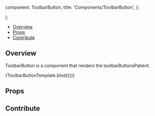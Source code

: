 

  component: ToolbarButton,
  title: 'Components/ToolbarButton',
};

<Meta
  title="Components/ToolbarButton"
  component={ToolbarButton}
/>

  <div className="bg-primary-dark h-16">
    <div class="w-8">
      <ToolbarButton {...args} />
    </div>
  </div>
);

<Heading
  title="ToolbarButton"
  componentRelativePath="ToolbarButton/ToolbarButton.js"
/>

- [Overview](#overview)
- [Props](#props)
- [Contribute](#contribute)

## Overview

ToolbarButton is a component that renders the toolbarButtonsPatient.

<Canvas>
  <Story
    name="Overview"
    args={{
      type: 'tool',
      id: 'Zoom',
      icon: 'tool-zoom',
      label: 'Zoom',
      commandOptions: {
        toolName: 'Zoom',
      },
      dropdownContent: null,
      isActive: false,
      bState: {
        primaryToolId: 'WindowLevel',
        toggles: {},
        groups: {
          primary: 'WindowLevel',
        },
      },
    }}
  >
    {ToolbarButtonTemplate.bind({})}
  </Story>
</Canvas>

## Props

<ArgsTable of={ToolbarButton} />

## Contribute

<Footer componentRelativePath="ToolbarButton/__stories__/toolbarButton.stories.mdx" />
